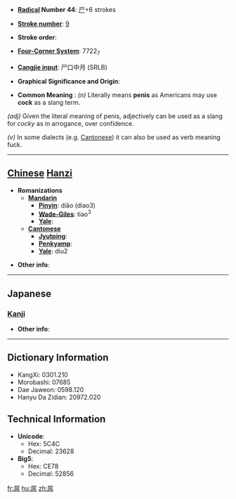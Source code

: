 * '''[[Wiktionary:Chinese radical index| Radical]] Number 44''': [[Wiktionary:Chinese radical index 尸|尸]]+6 strokes

* '''[[Wiktionary:Chinese total strokes index|Stroke number]]''': [[Wiktionary:Chinese total strokes index 9|9]]

* '''Stroke order''': 

* '''[[Wiktionary:Chinese four corner index|Four-Corner System]]''': 7722<sub>7</sub>

* '''[[Wiktionary:Chinese Cangjie index|Cangjie input]]''': 尸口中月 (SRLB)

* '''Graphical Significance and Origin''': 

* '''Common Meaning''' : ''(n)'' Literally means '''penis''' as Americans may use '''cock''' as a slang term.

''(adj)'' Given the literal meaning of penis, adjectively can be used as a slang for ''cocky'' as in arrogance, over confidence.

''(v)'' In some dialects (e.g. [[Cantonese]]) it can also be used as verb meaning fuck. 

----

== [[Chinese]] [[Hanzi]] ==

* '''Romanizations'''
** '''[[Mandarin]]'''
*** '''[[Pinyin]]''': diǎo (diao3)
*** '''[[Wade-Giles]]''': tiao<sup>3</sup>
*** '''[[Yale]]''': 
** '''[[Cantonese]]'''
*** '''[[Jyutping]]''':
*** '''[[Penkyamp]]''': 
*** '''[[Yale]]''': diu2

* '''Other info''': 

----

==Japanese==
===[[Kanji]]===
{{kanji|on readings=[[ちょう]] (chō)|kun readings=}}

* '''Other info''':  

----

== Dictionary Information ==

* KangXi: 0301.210
* Morobashi: 07685
* Dae Jaweon: 0598.120
* Hanyu Da Zidian: 20972.020

== Technical Information ==

* '''Unicode''':
** Hex: 5C4C
** Decimal: 23628
* '''Big5''':
** Hex: CE78
** Decimal: 52856

[[fr:屌]]
[[hu:屌]]
[[zh:屌]]